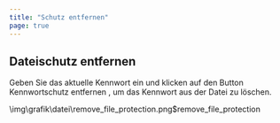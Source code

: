 ```yaml
---
title: "Schutz entfernen"
page: true
---
```

<GeoMapper>

## Dateischutz entfernen

Geben Sie das aktuelle Kennwort ein und klicken auf den Button   <Border>Kennwortschutz entfernen</Border> , um das Kennwort aus der Datei zu l&#246;schen.



<Image>\img\grafik\datei\remove_file_protection.png$remove_file_protection</Image>

</GeoMapper>
